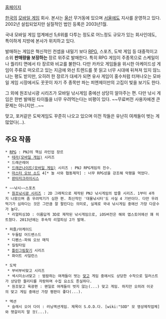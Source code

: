 [http://www.pnjmobile.com/_home/kr/ 홈페이지]

[[한국]]의 [[모바일 게임]] 회사. 본사는 [[울산]] 무거동에 있으며 [[서울]]에도 지사를 운영하고 있다. 2002년 설립되었지만 실질적인 법인 등록은 2003년1월. 

국내 모바일 게임 업계에선 5,6위를 다투는 정도로 어느정도 규모가 있는 회사인데도, 특이하게 지방에 본사가 위치하고 있다. 

발매하는 게임은 혁신적인 컨셉을 내밀기 보다 [[RPG]], 스포츠, 도박 게임 등 대중적이고 소위 '''판매량을 보장하는''' 장르 위주로 발매한다. 특히 RPG 게임이 주종목으로 스케일이나 퀄리티 면에서 타 장르와 비교를 불한다. 다만 카카오 게임들을 위시한 아케이드성 게임이 주류로 떠오르고 있는 지금에 와선 트렌드를 못 읽고 너무 시대에 뒤쳐져 있지 않느냐는 평도 받지만, 오히려 한 장르가 대세가 되면 유사 게임이 홍수처럼 터져나오는 모바일 게임 시장에서도 꿋꿋이 자기 주 종목만 파는 피엔제이만의 고집이 빛을 보기도 한다. 

그 외에 원조낚시광 시리즈가 모바일 낚시게임 중에선 상당히 알아주는 편. 다만 낚시 게임은 한번 발매된 타이틀을 너무 우려먹는다는 비평이 있다. ~~무료버전 사용자에겐 큰 문제는 아니지만...~~

맞고, 포커같은 도박게임도 꾸준히 나오고 있으며 이전 작들은 유난히 여캐들이 벗는 게 많았다(...).

== 주요 작품 ==
 * [[RPG]] : PNJ의 핵심 라인업 장르
  * [[테라(모바일 게임)]] 시리즈
  * 드래곤레어 
  * [[드래곤나이트(모바일 게임)]] 시리즈 : PNJ RPG게임의 진수.
  * [[마스터 오브 소드]] 4[* 놀 사와 협동제작] : 너무 RPG성을 강조해 악평을 먹었다.
  * [[판타지크라이시스]]

 * ~~낚시~~스포츠 
  * [[원조낚시광 시리즈]] : 2D 그래픽으로 제작된 PNJ 낚시게임의 밥줄 시리즈. 1부터 4까지 나왔으며 좀 우려먹기가 심한 편. 최신작인 '대물낚시터'도 사실 4 기반이다. 다만 우려먹기가 심하다는 것은 그만큼 잘 팔린다는 의미로, 실제로 국내 낚시게임 중에선 가장 다운수가 높다. 
  * 리얼피싱3D : 이름답게 3D로 제작된 낚시게임으로, iOS버전은 해외 앱스토어에선 꽤 히트쳤다. 2013년에는 후속작 리얼피싱 2가 발매. 

 * 퍼즐/아케이드
  * 두들탑 어드밴스드
  * 디펜스-파워 오브 매직
  * 킬링타임
  * [[틀린그림찾기]] 시리즈
  * 화이트 사일런스

 * 도박
  * 부비부비맞고 시리즈
  * 섹시미소녀맞고 : 범람하는 여캐들이 벗는 [[맞고]] 게임 중에서도 상당한 수작으로 일러스트가 상당한 퀄리티를 자랑하며 수집 요소도 튼실하다.
  * 원조맞고 육광편 : 왠일로 여캐들이 벗지 않는(...) 맞고 게임. 하지만 오히려 이곳의 맞고 게임 중에선 가장 평판이 좋다(...).

 * 액션
  * 슬래시 오어 다이 : 러닝액션게임. 제목이 S.O.D.다. [wiki:"SOD" 모 영상제작업체]와 헷갈리지 말 것(...).
